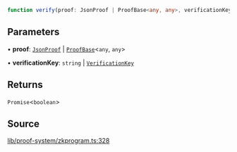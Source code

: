 ```ts
function verify(proof: JsonProof | ProofBase<any, any>, verificationKey: string | VerificationKey): Promise<boolean>
```

## Parameters

• **proof**: [`JsonProof`](../type-aliases/JsonProof.mdx) \| [`ProofBase`](../classes/ProofBase.mdx)\<`any`, `any`\>

• **verificationKey**: `string` \| [`VerificationKey`](../classes/VerificationKey.mdx)

## Returns

`Promise`\<`boolean`\>

## Source

[lib/proof-system/zkprogram.ts:328](https://github.com/o1-labs/o1js/blob/3b1b22555bd0099419efc0703dfdb8b2eb7c3e6f/src/lib/proof-system/zkprogram.ts#L328)
